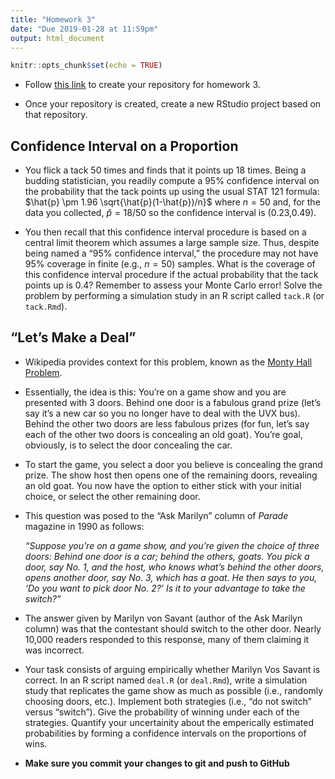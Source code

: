 ```yaml
---
title: "Homework 3"
date: "Due 2019-01-28 at 11:59pm"
output: html_document
---
```



```r
knitr::opts_chunk$set(echo = TRUE)
```

+ Follow [this link](https://classroom.github.com/a/QW9WYqlh) to create your 
repository for homework 3.

+ Once your repository is created, create a new RStudio project based on that
repository.

## Confidence Interval on a Proportion

+ You flick a tack 50 times and finds that it points up 18 times.  Being a 
budding statistician, you readily compute a 95% confidence interval on the 
probability that the tack points up using the usual STAT 121 formula: 
$\hat{p} \pm 1.96 \sqrt{\hat{p}(1-\hat{p})/n}$
where $n=50$ and, for the data you collected, $\hat{p}=18/50$ so the confidence
interval is (0.23,0.49).

+ You then recall that this confidence interval procedure is based on a
central limit theorem which assumes a large sample size.  Thus, despite being
named a "95% confidence interval," the procedure may not have 95% coverage in
finite (e.g., $n=50$) samples.  What is the coverage of this confidence 
interval procedure if the actual probability that the tack points up is 0.4? 
Remember to assess your Monte Carlo error!  Solve the problem by performing a 
simulation study in an R script called `tack.R` (or `tack.Rmd`).

## "Let's Make a Deal"

+ Wikipedia provides context for this problem, known as the [Monty Hall 
Problem](https://en.wikipedia.org/wiki/Monty_Hall_problem).

+ Essentially, the idea is this: You're on a game show and you are presented
with 3 doors. Behind one door is a fabulous grand prize (let's say it's a 
new car so you no longer have to deal with the UVX bus). Behind the other two
doors are less fabulous prizes (for fun, let's say each of the other two 
doors is concealing an old goat). You're goal, obviously, is to select the 
door concealing the car.

+ To start the game, you select a door you believe is concealing the grand
prize. The show host then opens one of the remaining doors, revealing an
old goat. You now have the option to either stick with your initial choice, 
or select the other remaining door.

+ This question was posed to the "Ask Marilyn" column of *Parade* magazine in 
1990 as follows:

    *"Suppose you're on a game show, and you're given the choice of three doors: 
Behind one door is a car; behind the others, goats. You pick a door, say No.
1, and the host, who knows what's behind the other doors, opens another door, 
say No. 3, which has a goat. He then says to you, 'Do you want to pick door 
No. 2?' Is it to your advantage to take the switch?"*

+ The answer given by Marilyn von Savant (author of the Ask Marilyn column) 
was that the contestant should switch to the other door. Nearly 10,000 readers
responded to this response, many of them claiming it was incorrect.

+ Your task consists of arguing empirically whether Marilyn Vos Savant is 
correct. In an R script named `deal.R` (or `deal.Rmd`), write a simulation 
study that replicates the game show as much as possible (i.e., randomly 
choosing doors, etc.). Implement both strategies (i.e., "do not switch" versus 
"switch").  Give the probability of winning under each of the strategies. 
Quantify your uncertainity about the emperically estimated probabilities by 
forming a confidence intervals on the proportions of wins.

+  **Make sure you commit your changes to git and push to GitHub**
